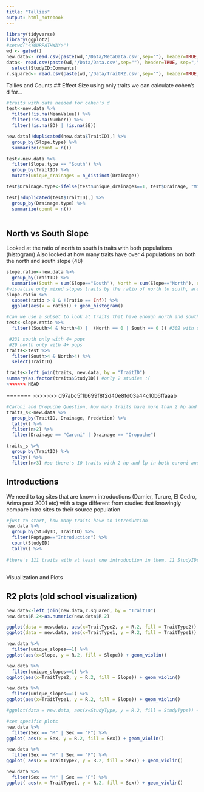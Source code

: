 ```yaml
---
title: "Tallies"
output: html_notebook
---
```


```r
library(tidyverse)
library(ggplot2)
#setwd("<YOURPATHWAY>")
wd <- getwd()
new.data<- read.csv(paste(wd,'/Data/MetaData.csv',sep=""), header=TRUE, sep=",") #MetaData saved feb 11th
data<- read.csv(paste(wd,'/Data/Data.csv',sep=""), header=TRUE, sep=",")%>% #Data.csv is saved .xlsx feb 10th
  select(StudyID:Comments) 
r.squared<- read.csv(paste(wd,'/Data/TraitR2.csv',sep=""), header=TRUE, sep=",") #R2 generated feb 11th 
```

Tallies and Counts
## Effect Size
using only traits we can calculate cohen's d for...
```r
#traits with data needed for cohen's d
test<-new.data %>% 
  filter(!is.na(MeanValue)) %>% 
  filter(!is.na(Number)) %>% 
  filter(!is.na(SD) | !is.na(SE))

new.data[!duplicated(new.data$TraitID),] %>% 
  group_by(Slope.type) %>%
  summarize(count = n())

test<-new.data %>% 
  filter(Slope.type == "South") %>% 
  group_by(TraitID) %>% 
  mutate(unique_drainages = n_distinct(Drainage))

test$Drainage.type<-ifelse(test$unique_drainages==1, test$Drainage, "Mixed")

test[!duplicated(test$TraitID),] %>% 
  group_by(Drainage.type) %>%
  summarize(count = n())
  
```

## North vs South Slope
Looked at the ratio of north to south in traits with both populations (histogram)
Also looked at how many traits have over 4 populations on both the north and south slope (48)
```r
slope.ratio<-new.data %>% 
  group_by(TraitID) %>% 
  summarise(South = sum(Slope=="South"), North = sum(Slope=="North"), ratio = North/South)
#visualize only mixed slopes traits by the ratio of north to south, are they evenly mixed or mostly one?
slope.ratio %>% 
  subset(ratio > 0 & !(ratio == Inf)) %>% 
  ggplot(aes(x = ratio)) + geom_histogram()

#can we use a subset to look at traits that have enough north and south to have a R2 for each?
test<-slope.ratio %>% 
  filter((South>4 & North>4) |  (North == 0 | South == 0 )) #302 with over 4 in each slope or only one slope

 #231 south only with 4+ pops
 #29 north only with 4+ pops
traits<-test %>% 
  filter(South>4 & North>4) %>% 
  select(TraitID)

traits<-left_join(traits, new.data, by = "TraitID")
summary(as.factor(traits$StudyID)) #only 2 studies :(
<<<<<<< HEAD
```

=======
>>>>>>> d97abc5f1b699f8f2d40e8fd03a44c10b6ffaaab

```r
#Caroni and Oropuche Question, how many traits have more than 2 hp and lp in both oropuche and caroni?
traits_s<-new.data %>% 
  group_by(TraitID, Drainage, Predation) %>% 
  tally() %>% 
  filter(n>2) %>% 
  filter(Drainage == "Caroni" | Drainage == "Oropuche")

traits_s %>% 
  group_by(TraitID) %>% 
  tally() %>% 
  filter(n>3) #so there's 10 traits with 2 hp and lp in both caroni and oropuche, not appropriate for anova
```
## Introductions

We need to tag sites that are known introductions (Damier, Turure, El Cedro, Arima post 2001 etc) with a tage different from studies that knowingly compare intro sites to their source population
```r
#just to start, how many traits have an introduction
new.data %>% 
  group_by(StudyID, TraitID) %>% 
  filter(Poptype=="Introduction") %>% 
  count(StudyID)
  tally() %>% 
  
#there's 111 traits with at least one introduction in them, 11 StudyIDs
```

##

Visualization and Plots

## R2 plots (old school visualization)
```r
new.data<-left_join(new.data,r.squared, by = "TraitID")
new.data$R.2<-as.numeric(new.data$R.2)
```



```r
ggplot(data = new.data, aes(x=TraitType2, y = R.2, fill = TraitType2)) + geom_violin() 
ggplot(data = new.data, aes(x=TraitType1, y = R.2, fill = TraitType1)) + geom_violin() 

new.data %>% 
  filter(unique_slopes==1) %>% 
ggplot(aes(x=Slope, y = R.2, fill = Slope)) + geom_violin() 

new.data %>% 
  filter(unique_slopes==1) %>% 
ggplot(aes(x=TraitType2, y = R.2, fill = Slope)) + geom_violin()

new.data %>% 
  filter(unique_slopes==1) %>% 
ggplot(aes(x=TraitType1, y = R.2, fill = Slope)) + geom_violin()

#ggplot(data = new.data, aes(x=StudyType, y = R.2, fill = StudyType)) + geom_violin() 

#sex specific plots
new.data %>% 
  filter(Sex == "M" | Sex == "F") %>% 
ggplot( aes(x = Sex, y = R.2, fill = Sex)) + geom_violin()

new.data %>% 
  filter(Sex == "M" | Sex == "F") %>% 
ggplot( aes(x = TraitType2, y = R.2, fill = Sex)) + geom_violin()

new.data %>% 
  filter(Sex == "M" | Sex == "F") %>% 
ggplot( aes(x = TraitType1, y = R.2, fill = Sex)) + geom_violin()

```
##